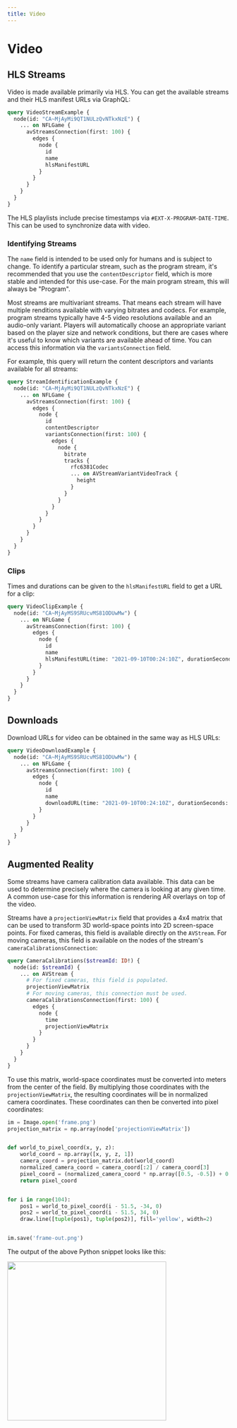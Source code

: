 ```yaml
---
title: Video
---
```

# Video

## HLS Streams

Video is made available primarily via HLS. You can get the available streams and their HLS manifest URLs via GraphQL:

```graphql v2
query VideoStreamExample {
  node(id: "CA~MjAyMi9QT1NULzQvNTkxNzE") {
    ... on NFLGame {
      avStreamsConnection(first: 100) {
        edges {
          node {
            id
            name
            hlsManifestURL
          }
        }
      }
    }
  }
}
```

The HLS playlists include precise timestamps via `#EXT-X-PROGRAM-DATE-TIME`. This can be used to synchronize data with video.

### Identifying Streams

The `name` field is intended to be used only for humans and is subject to change. To identify a particular stream, such as the program stream, it's recommended that you use the `contentDescriptor` field, which is more stable and intended for this use-case. For the main program stream, this will always be "Program".

Most streams are multivariant streams. That means each stream will have multiple renditions available with varying bitrates and codecs. For example, program streams typically have 4-5 video resolutions available and an audio-only variant. Players will automatically choose an appropriate variant based on the player size and network conditions, but there are cases where it's useful to know which variants are available ahead of time. You can access this information via the `variantsConnection` field.

For example, this query will return the content descriptors and variants available for all streams:

```graphql v2
query StreamIdentificationExample {
  node(id: "CA~MjAyMi9QT1NULzQvNTkxNzE") {
    ... on NFLGame {
      avStreamsConnection(first: 100) {
        edges {
          node {
            id
            contentDescriptor
            variantsConnection(first: 100) {
              edges {
                node {
                  bitrate
                  tracks {
                    rfc6381Codec
                    ... on AVStreamVariantVideoTrack {
                      height
                    }
                  }
                }
              }
            }
          }
        }
      }
    }
  }
}
```

### Clips

Times and durations can be given to the `hlsManifestURL` field to get a URL for a clip:

```graphql v2
query VideoClipExample {
  node(id: "CA~MjAyMS9SRUcvMS81ODUwMw") {
    ... on NFLGame {
      avStreamsConnection(first: 100) {
        edges {
          node {
            id
            name
            hlsManifestURL(time: "2021-09-10T00:24:10Z", durationSeconds: 30)
          }
        }
      }
    }
  }
}
```

## Downloads

Download URLs for video can be obtained in the same way as HLS URLs:

```graphql v2
query VideoDownloadExample {
  node(id: "CA~MjAyMS9SRUcvMS81ODUwMw") {
    ... on NFLGame {
      avStreamsConnection(first: 100) {
        edges {
          node {
            id
            name
            downloadURL(time: "2021-09-10T00:24:10Z", durationSeconds: 30)
          }
        }
      }
    }
  }
}
```

## Augmented Reality

Some streams have camera calibration data available. This data can be used to determine precisely where the camera is looking at any given time. A common use-case for this information is rendering AR overlays on top of the video.

Streams have a `projectionViewMatrix` field that provides a 4x4 matrix that can be used to transform 3D world-space points into 2D screen-space points. For fixed cameras, this field is available directly on the `AVStream`. For moving cameras, this field is available on the nodes of the stream's `cameraCalibrationsConnection`:


```graphql v2
query CameraCalibrations($streamId: ID!) {
  node(id: $streamId) {
    ... on AVStream {
      # For fixed cameras, this field is populated.
      projectionViewMatrix
      # For moving cameras, this connection must be used.
      cameraCalibrationsConnection(first: 100) {
        edges {
          node {
            time
            projectionViewMatrix
          }
        }
      }
    }
  }
}
```

To use this matrix, world-space coordinates must be converted into meters from the center of the field. By multiplying those coordinates with the `projectionViewMatrix`, the resulting coordinates will be in normalized camera coordinates. These coordinates can then be converted into pixel coordinates:

```python
im = Image.open('frame.png')
projection_matrix = np.array(node['projectionViewMatrix'])


def world_to_pixel_coord(x, y, z):
    world_coord = np.array([x, y, z, 1])
    camera_coord = projection_matrix.dot(world_coord)
    normalized_camera_coord = camera_coord[:2] / camera_coord[3]
    pixel_coord = (normalized_camera_coord * np.array([0.5, -0.5]) + 0.5) * np.array([im.width, im.height])
    return pixel_coord


for i in range(104):
    pos1 = world_to_pixel_coord(i - 51.5, -34, 0)
    pos2 = world_to_pixel_coord(i - 51.5, 34, 0)
    draw.line([tuple(pos1), tuple(pos2)], fill='yellow', width=2)


im.save('frame-out.png')
```

The output of the above Python snippet looks like this:

<img height="360" src="/images/fusionfeed/graphql/ar-example.png" />
